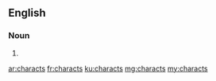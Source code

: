 ==English==

===Noun===
{{head|en}}

# {{plural of|charact}}

[[ar:characts]]
[[fr:characts]]
[[ku:characts]]
[[mg:characts]]
[[my:characts]]